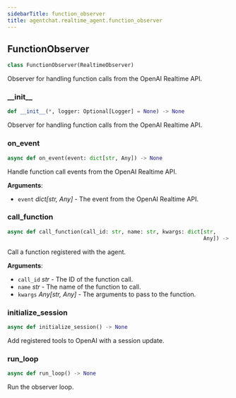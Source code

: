 ```yaml
---
sidebarTitle: function_observer
title: agentchat.realtime_agent.function_observer
---
```


## FunctionObserver

```python
class FunctionObserver(RealtimeObserver)
```

Observer for handling function calls from the OpenAI Realtime API.

### \_\_init\_\_

```python
def __init__(*, logger: Optional[Logger] = None) -> None
```

Observer for handling function calls from the OpenAI Realtime API.

### on\_event

```python
async def on_event(event: dict[str, Any]) -> None
```

Handle function call events from the OpenAI Realtime API.

**Arguments**:

- `event` _dict[str, Any]_ - The event from the OpenAI Realtime API.

### call\_function

```python
async def call_function(call_id: str, name: str, kwargs: dict[str,
                                                              Any]) -> None
```

Call a function registered with the agent.

**Arguments**:

- `call_id` _str_ - The ID of the function call.
- `name` _str_ - The name of the function to call.
- `kwargs` _Any[str, Any]_ - The arguments to pass to the function.

### initialize\_session

```python
async def initialize_session() -> None
```

Add registered tools to OpenAI with a session update.

### run\_loop

```python
async def run_loop() -> None
```

Run the observer loop.

